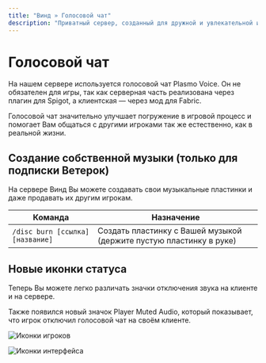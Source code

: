 ```yaml
---
title: "Винд » Голосовой чат"
description: "Приватный сервер, созданный для дружной и увлекательной игры."
---
```


# Голосовой чат

На нашем сервере используется голосовой чат Plasmo Voice. Он не обязателен для игры, так как серверная часть реализована через плагин для Spigot, а клиентская — через мод для Fabric.

Голосовой чат значительно улучшает погружение в игровой процесс и помогает Вам общаться с другими игроками так же естественно, как в реальной жизни.

## Создание собственной музыки (только для подписки Ветерок)

На сервере Винд Вы можете создавать свои музыкальные пластинки и даже продавать их другим игрокам.

| Команда | Назначение |
|---------|------------|
| `/disc burn [ссылка] [название]` | Создать пластинку с Вашей музыкой (держите пустую пластинку в руке) |

## Новые иконки статуса

Теперь Вы можете легко различать значки отключения звука на клиенте и на сервере.

Также появился новый значок Player Muted Audio, который показывает, что игрок отключил голосовой чат на своём клиенте.

![Иконки игроков](https://plasmovoice.com/new-in-2xx/player-icons.png)

![Иконки интерфейса](https://plasmovoice.com/new-in-2xx/hud-icons.png) 
